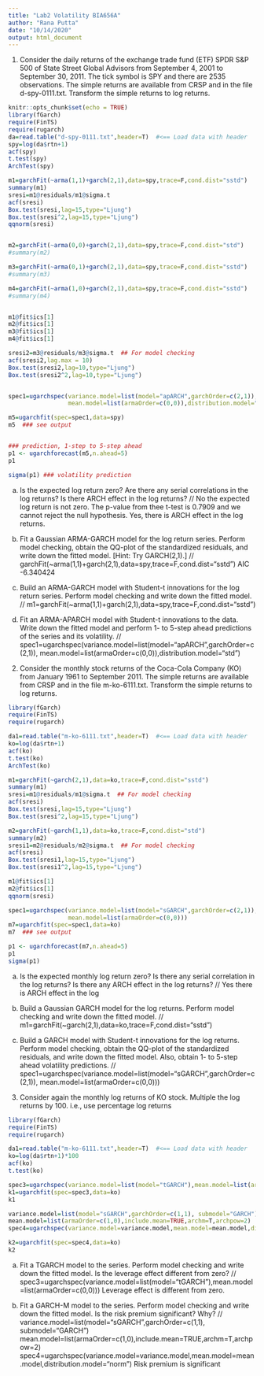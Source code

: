 ```yaml
---
title: "Lab2 Volatility BIA656A"
author: "Rana Putta"
date: "10/14/2020"
output: html_document
---
```


1. Consider the daily returns of the exchange trade fund (ETF) SPDR S&P 500 of State
Street Global Advisors from September 4, 2001 to September 30, 2011. The tick symbol
is SPY and there are 2535 observations. The simple returns are available from CRSP
and in the file d-spy-0111.txt. Transform the simple returns to log returns.

```r
knitr::opts_chunk$set(echo = TRUE)
library(fGarch)
require(FinTS)
require(rugarch)
da=read.table("d-spy-0111.txt",header=T)  #<== Load data with header
spy=log(da$rtn+1)
acf(spy)
t.test(spy)
ArchTest(spy)  

m1=garchFit(~arma(1,1)+garch(2,1),data=spy,trace=F,cond.dist="sstd") 
summary(m1)
sresi=m1@residuals/m1@sigma.t 
acf(sresi)
Box.test(sresi,lag=15,type="Ljung")
Box.test(sresi^2,lag=15,type="Ljung")
qqnorm(sresi)


m2=garchFit(~arma(0,0)+garch(2,1),data=spy,trace=F,cond.dist="std")
#summary(m2) 

m3=garchFit(~arma(0,1)+garch(2,1),data=spy,trace=F,cond.dist="sstd")
#summary(m3)

m4=garchFit(~arma(1,0)+garch(2,1),data=spy,trace=F,cond.dist="sstd")
#summary(m4) 


m1@fit$ics[1]
m2@fit$ics[1]
m3@fit$ics[1]  
m4@fit$ics[1]

sresi2=m3@residuals/m3@sigma.t  ## For model checking
acf(sresi2,lag.max = 10)
Box.test(sresi2,lag=10,type="Ljung")
Box.test(sresi2^2,lag=10,type="Ljung")


spec1=ugarchspec(variance.model=list(model="apARCH",garchOrder=c(2,1)),
                 mean.model=list(armaOrder=c(0,0)),distribution.model="std")

m5=ugarchfit(spec=spec1,data=spy)
m5  ### see output


### prediction, 1-step to 5-step ahead
p1 <- ugarchforecast(m5,n.ahead=5)
p1

sigma(p1) ### volatility prediction

```
(a) Is the expected log return zero? Are there any serial correlations in the log
returns? Is there ARCH effect in the log returns?
//
No the expected log return is not zero. The p-value from thee t-test is 0.7909 and we cannot reject the null hypothesis. 
Yes, there is ARCH effect in the log returns.

(b) Fit a Gaussian ARMA-GARCH model for the log return series. Perform model
checking, obtain the QQ-plot of the standardized residuals, and write down the
fitted model. [Hint: Try GARCH(2,1).]
//
garchFit(~arma(1,1)+garch(2,1),data=spy,trace=F,cond.dist="sstd")
AIC -6.340424 

(c) Build an ARMA-GARCH model with Student-t innovations for the log return
series. Perform model checking and write down the fitted model.
//
m1=garchFit(~arma(1,1)+garch(2,1),data=spy,trace=F,cond.dist="sstd")

(d) Fit an ARMA-APARCH model with Student-t innovations to the data. Write
down the fitted model and perform 1- to 5-step ahead predictions of the series
and its volatility.
//
spec1=ugarchspec(variance.model=list(model="apARCH",garchOrder=c(2,1)),
                 mean.model=list(armaOrder=c(0,0)),distribution.model="std")

2. Consider the monthly stock returns of the Coca-Cola Company (KO) from January
1961 to September 2011. The simple returns are available from CRSP and in the file
m-ko-6111.txt. Transform the simple returns to log returns.
```r
library(fGarch)
require(FinTS)
require(rugarch)

da1=read.table("m-ko-6111.txt",header=T)  #<== Load data with header
ko=log(da$rtn+1)
acf(ko)
t.test(ko)
ArchTest(ko)

m1=garchFit(~garch(2,1),data=ko,trace=F,cond.dist="sstd")
summary(m1) 
sresi=m1@residuals/m1@sigma.t  ## For model checking
acf(sresi)
Box.test(sresi,lag=15,type="Ljung")
Box.test(sresi^2,lag=15,type="Ljung")

m2=garchFit(~garch(1,1),data=ko,trace=F,cond.dist="std")
summary(m2) 
sresi1=m2@residuals/m2@sigma.t  ## For model checking
acf(sresi)
Box.test(sresi1,lag=15,type="Ljung")
Box.test(sresi1^2,lag=15,type="Ljung")

m1@fit$ics[1]
m2@fit$ics[1]
qqnorm(sresi)

spec1=ugarchspec(variance.model=list(model="sGARCH",garchOrder=c(2,1)),
                 mean.model=list(armaOrder=c(0,0)))
m7=ugarchfit(spec=spec1,data=ko)
m7  ### see output

p1 <- ugarchforecast(m7,n.ahead=5)
p1
sigma(p1)
```
(a) Is the expected monthly log return zero? Is there any serial correlation in the log
returns? Is there any ARCH effect in the log returns?
//
Yes there is ARCH effect in the log 

(b) Build a Gaussian GARCH model for the log returns. Perform model checking
and write down the fitted model.
//
m1=garchFit(~garch(2,1),data=ko,trace=F,cond.dist="sstd")

(c) Build a GARCH model with Student-t innovations for the log returns. Perform
model checking, obtain the QQ-plot of the standardized residuals, and write down
the fitted model. Also, obtain 1- to 5-step ahead volatility predictions.
//
spec1=ugarchspec(variance.model=list(model="sGARCH",garchOrder=c(2,1)),
                 mean.model=list(armaOrder=c(0,0)))
                 
3. Consider again the monthly log returns of KO stock. Multiple the log returns by 100.
i.e., use percentage log returns
```r
library(fGarch)
require(FinTS)
require(rugarch)

da1=read.table("m-ko-6111.txt",header=T)  #<== Load data with header
ko=log(da$rtn+1)*100
acf(ko)
t.test(ko)

spec3=ugarchspec(variance.model=list(model="tGARCH"),mean.model=list(armaOrder=c(0,0)))
k1=ugarchfit(spec=spec3,data=ko)
k1

variance.model=list(model="sGARCH",garchOrder=c(1,1), submodel="GARCH")
mean.model=list(armaOrder=c(1,0),include.mean=TRUE,archm=T,archpow=2)
spec4=ugarchspec(variance.model=variance.model,mean.model=mean.model,distribution.model="norm")

k2=ugarchfit(spec=spec4,data=ko)
k2

```
(a) Fit a TGARCH model to the series. Perform model checking and write down the
fitted model. Is the leverage effect different from zero?
//
spec3=ugarchspec(variance.model=list(model="tGARCH"),mean.model=list(armaOrder=c(0,0)))
Leverage effect is different from zero.


(b) Fit a GARCH-M model to the series. Perform model checking and write down
the fitted model. Is the risk premium significant? Why?
//
variance.model=list(model="sGARCH",garchOrder=c(1,1), submodel="GARCH")
mean.model=list(armaOrder=c(1,0),include.mean=TRUE,archm=T,archpow=2)
spec4=ugarchspec(variance.model=variance.model,mean.model=mean.model,distribution.model="norm")
Risk premium is significant
